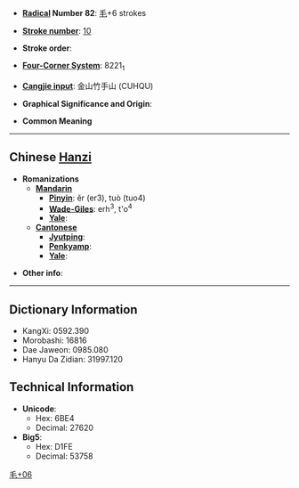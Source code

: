 * '''[[Wiktionary:Chinese radical index| Radical]] Number 82''': [[Wiktionary:Chinese radical index 毛|毛]]+6 strokes

* '''[[Wiktionary:Chinese total strokes index|Stroke number]]''': [[Wiktionary:Chinese total strokes index 10|10]]

* '''Stroke order''': 

* '''[[Wiktionary:Chinese four corner index|Four-Corner System]]''': 8221<sub>1</sub>

* '''[[Wiktionary:Chinese Cangjie index|Cangjie input]]''': 金山竹手山 (CUHQU)

* '''Graphical Significance and Origin''': 

* '''Common Meaning''' [[Category:CJKV Character articles lacking a common meaning|毛+06]]

----

== Chinese [[Hanzi]] ==

* '''Romanizations'''
** '''[[Mandarin]]'''
*** '''[[Pinyin]]''': ěr (er3), tuò (tuo4)
*** '''[[Wade-Giles]]''': erh<sup>3</sup>, t'o<sup>4</sup>
*** '''[[Yale]]''': 
** '''[[Cantonese]]'''
*** '''[[Jyutping]]''':
*** '''[[Penkyamp]]''': 
*** '''[[Yale]]''': 

* '''Other info''': 

----

== Dictionary Information ==

* KangXi: 0592.390
* Morobashi: 16816
* Dae Jaweon: 0985.080
* Hanyu Da Zidian: 31997.120

== Technical Information ==

* '''Unicode''':
** Hex: 6BE4
** Decimal: 27620
* '''Big5''':
** Hex: D1FE
** Decimal: 53758